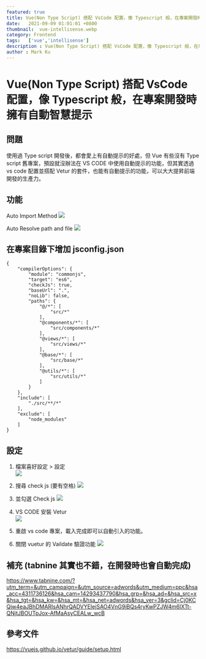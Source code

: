 ```yaml
---
featured: true
title: Vue(Non Type Script) 搭配 VsCode 配置，像 Typescript 般，在專案開發時擁有自動智慧提示
date:   2021-09-09 01:01:01 +0800
thumbnail:  vue-intellisense.webp
category: Frontend
tags:   ['vue','intellisense']
description : Vue(Non Type Script) 搭配 VsCode 配置，像 Typescript 般，在專案開發時擁有自動智慧提示
author : Mark Ku
---
```

# Vue(Non Type Script) 搭配 VsCode 配置，像 Typescript 般，在專案開發時擁有自動智慧提示
## 問題
使用過 Type script 開發後，都會愛上有自動提示的好處，但 Vue 有些沒有 Type script 舊專案，預設就沒辦法在 VS CODE 中使用自動提示的功能，但其實透過vs code 配置並搭配 Vetur 的套件，也能有自動提示的功能，可以大大提昇前端開發的生產力。

## 功能

Auto Import Method
![](https://i.imgur.com/hySzthP.png)

Auto Resolve path and file 
![](https://i.imgur.com/gml6il5.png)

## 在專案目錄下增加  jsconfig.json
```
{
    "compilerOptions": {
		"module": "commonjs",
        "target": "es6",
        "checkJs": true,
        "baseUrl": ".",
        "noLib": false,
        "paths": {
            "@/*": [
                "src/*"
            ],
            "@components/*": [
                "src/components/*"
            ],
            "@views/*": [
                "src/views/*"
            ],
            "@base/*": [
                "src/base/*"
            ],
            "@utils/*": [
                "src/utils/*"
            ]
        }
    },
    "include": [
        "./src/**/*"
    ],
    "exclude": [
        "node_modules"
    ]
}
```
## 設定
1. 檔案喜好設定 > 設定  
![](https://i.imgur.com/mg4kgQo.png)  

2. 搜尋 check js (要有空格)
![](https://i.imgur.com/xC22kZj.png)  

3. 並勾選 Check js
![](https://i.imgur.com/RQc6Io9.png)  
 
4. VS CODE 安裝 Vetur  
![](https://i.imgur.com/KxCrlNE.png)  

5. 重啟 vs code 專案，載入完成即可以自動引入的功能。

6. 關閉 vuetur 的 Vaildate 驗證功能
![](https://i.imgur.com/E89L5am.jpg)



## 補充 (tabnine 其實也不錯，在開發時也會自動完成)
https://www.tabnine.com/?utm_term=&utm_campaign=&utm_source=adwords&utm_medium=ppc&hsa_acc=4311736126&hsa_cam=14293437790&hsa_grp=&hsa_ad=&hsa_src=x&hsa_tgt=&hsa_kw=&hsa_mt=&hsa_net=adwords&hsa_ver=3&gclid=Cj0KCQjw4eaJBhDMARIsANhrQADVYEIejSAO4VnG9iBQs4ryKwPZJW4m6lXTt-QNjtJBOUTpJox-AfMaAsyCEALw_wcB

## 參考文件
https://vuejs.github.io/vetur/guide/setup.html

